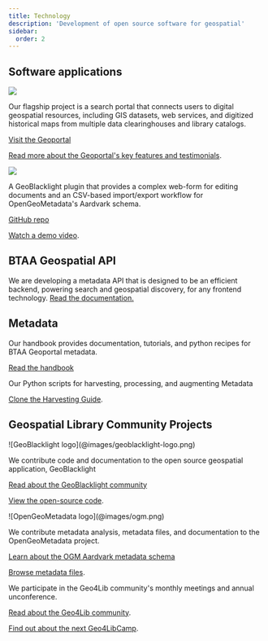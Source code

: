 ```yaml
---
title: Technology
description: 'Development of open source software for geospatial'
sidebar:
  order: 2
---
```


<LinkCard
  title="Read our Strategic Technology Plan"
  href="../../library/tech-plan-2025"
  description="Our current Technology Plan (2025-2026) involves upgrading, modernizing, and modularizing our technology stack. "
/>



## Software applications

<CardGrid>

  <Card title = "BTAA Geoportal">

  ![](@images/geoportal-homepage.png)

  Our flagship project is a search portal that connects users to digital geospatial resources, including GIS datasets, web services, and digitized historical maps from multiple data clearinghouses and library catalogs. 

  [ <Icon name="external" class='inline-icon'/> Visit the Geoportal](https://geo.btaa.org)

  [ <Icon name="external" class='inline-icon'/> Read more about the Geoportal's key features and testimonials](../geoportal).
  </Card>

  <Card title = "GBL Admin">

  ![](@images/gbl-admin.png)

  A GeoBlacklight plugin that provides a complex web-form for editing documents and an CSV-based import/export workflow for OpenGeoMetadata's Aardvark schema.

  [ <Icon name="external" class='inline-icon'/> GitHub repo](https://github.com/geobtaa/geoblacklight_admin)

  [ <Icon name="external" class='inline-icon'/> Watch a demo video](https://www.youtube.com/watch?v=lWjcr-Ow228).
  </Card>

</CardGrid>


<div class='gold-highlight'>

## BTAA Geospatial API

We are developing a metadata API that is designed to be an efficient backend, powering search and geospatial discovery, for any frontend technology. [Read the documentation.](https://gin.btaa.org/ld)

</div>

## Metadata

<CardGrid>

<Card title="GeoBTAA Metadata Handbook">

Our handbook provides documentation, tutorials, and python recipes for BTAA Geoportal metadata. 

[<Icon name="external" class='inline-icon'/> Read the handbook](https://z.umn.edu/gbl-handbook)

</Card>


<Card title="Metadata Harvesting with Jupyter Notebooks">

Our Python scripts for harvesting, processing, and augmenting Metadata

[<Icon name="external" class='inline-icon'/> Clone the Harvesting Guide](https://github.com/geobtaa/harvesting-guide).
</Card>


</CardGrid>




## Geospatial Library Community Projects


<CardGrid>

<Card title="GeoBlacklight">
![GeoBlacklight logo](@images/geoblacklight-logo.png)

We contribute code and documentation to the open source geospatial application, GeoBlacklight

[<Icon name="external" class='inline-icon'/> Read about the GeoBlacklight community](https://geoblacklight.org)

[<Icon name="external" class='inline-icon'/> View the open-source code](https://github.com/geoblacklight/geoblacklight).


</Card>

<Card title="OpenGeoMetadata">
![OpenGeoMetadata logo](@images/ogm.png)

We contribute metadata analysis, metadata files, and documentation to the OpenGeoMetadata project.

[<Icon name="external" class='inline-icon'/> Learn about the OGM Aardvark metadata schema](https://opengeometadata.org)

[<Icon name="external" class='inline-icon'/> Browse metadata files](https://github.com/opengeometadata).



</Card>
</CardGrid>

<Card title="Geo4Lib">

We participate in the Geo4Lib community's monthly meetings and annual unconference.

[<Icon name="external" class='inline-icon'/> Read about the Geo4Lib community](https://github.com/opengeometadata).

[<Icon name="external" class='inline-icon'/> Find out about the next Geo4LibCamp](https://github.com/opengeometadata).

</Card>






